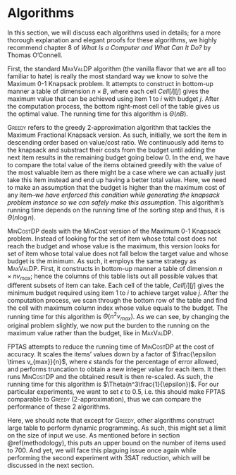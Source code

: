 # Algorithms {#algorithms}
In this section, we will discuss each algorithms used in details; for a more thorough explanation and elegant proofs for these algorithms, we highly recommend chapter 8 of _What Is a Computer and What Can It Do?_ by Thomas O’Connell. 

First, the standard <span style="font-variant:small-caps;">MaxValDP</span> algorithm (the vanilla flavor that we are all too familiar to hate) is really the most standard way we know to solve the Maximum 0-1 Knapsack problem. It attempts to construct in bottom-up manner a table of dimension $n \times B$, where each cell $Cell[i][j]$ gives the maximum value that can be achieved using item 1 to $i$ with budget $j$. After the computation process, the bottom right-most cell of the table gives us the optimal value. The running time for this algorithm is $\Theta(nB)$. 

<span style="font-variant:small-caps;">Greedy</span> refers to the greedy 2-approximation algorithm that tackles the Maximum Fractional Knapsack version. As such, initially, we sort the item in descending order based on value/cost ratio. We continuously add items to the knapsack and substract their costs from the budget until adding the next item results in the remaining budget going below 0. In the end, we have to compare the total value of the items obtained greedily with the value of the most valuable item as there might be a case where we can actually just take this item instead and end up having a better total value. Here, we need to make an assumption that the budget is higher than the maximum cost of any item--_we have enforced this condition while generating the knapsack problem instance so we can safely make this assumption_. This algorithm's running time depends on the running time of the sorting step and thus, it is $\Theta(n\log{n})$.

<span style="font-variant:small-caps;">MinCostDP</span> deals with the MinCost version of the Maximum 0-1 Knapsack problem. Instead of looking for the set of item whose total cost does not reach the budget and whose value is the maximum, this version looks for set of item whose total value does not fall below the target value and whose budget is the minimum. As such, it employs the same strategy as <span style="font-variant:small-caps;">MaxValDP</span>. First, it constructs in bottom-up manner a table of dimension $n \times nv_{max}$; hence the columns of this table lists out all possible values that different subsets of item can take. Each cell of the table, $Cell[i][j]$ gives the minimum budget required using item 1 to $i$ to achieve target value $j$. After the computation process, we scan through the bottom row of the table and find the cell with maximum column index whose value equals to the budget. The running time for this algorithm is $\Theta(n^2v_{max})$. As we can see, by changing the original problem slightly, we now put the burden to the running on the maximum value rather than the budget, like in <span style="font-variant:small-caps;">MaxValDP</span>. 

<span style="font-variant:small-caps;">FPTAS</span> attempts to reduce the running time of <span style="font-variant:small-caps;">MinCostDP</span> at the cost of accuracy. It scales the items' values down by a factor of $\frac{\epsilon \times v_{max}}{n}$, where $\epsilon$ stands for the percentage of error allowed, and performs truncation to obtain a new integer value for each item. It then runs <span style="font-variant:small-caps;">MinCostDP</span> and the obtained result is then re-scaled. As such, the running time for this algorithm is $\Theta(n^3\frac{1}{\epsilon})$. For our particular experiments, we want to set $\epsilon$ to 0.5, i.e. this should make <span style="font-variant:small-caps;">FPTAS</span> comparable to <span style="font-variant:small-caps;">Greedy</span> (2-approximation), thus we can compare the performance of these 2 algorithms. 

Here, we should note that except for <span style="font-variant:small-caps;">Greedy</span>, other algorithms construct large table to perform dynamic programming. As such, this might set a limit on the size of input we use. As mentioned before in section \@ref(methodology), this puts an upper bound on the number of items used to 700. And yet, we will face this plaguing issue once again while performing the second experiment with 3SAT reduction, which will be discussed in the next section.